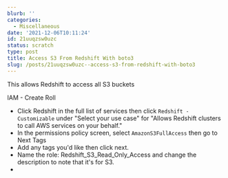 ```yaml
---
blurb: ''
categories:
  - Miscellaneous
date: '2021-12-06T10:11:24'
id: 21uuqzsw0uzc
status: scratch
type: post
title: Access S3 From Redshift With boto3
slug: /posts/21uuqzsw0uzc--access-s3-from-redshift-with-boto3
---
```


This allows Redshift to access all S3 buckets

IAM - Create Roll
- Click Redshift in the full list of services then click `Redshift - Customizable` under "Select your use case" for "Allows Redshift clusters to call AWS services on your behalf."
- In the permissions policy screen, select `AmazonS3FullAccess` then go to Next Tags
- Add any tags you'd like then click next. 
- Name the role: Redshift_S3_Read_Only_Access and change the description to note that it's for S3.
- 





